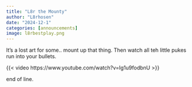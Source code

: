 ```yaml
---
title: "L8r the Mounty"
author: "L8rhosen"
date: "2024-12-1"
categories: [announcements]
image: l8rbestplay.png
---
```


It's a lost art for some.. mount up that thing.  Then watch all teh little pukes run into your bullets.  

{{< video https://www.youtube.com/watch?v=Ig1u9fodbnU >}}

end of line.